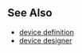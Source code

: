 

<DeviceSpecification device={deviceSpecificationFromIdentifier(props.pageContext.node.id)} />

## See Also

* [device definition](/reference/device-definition)
* [device designer](/tools/device-designer)